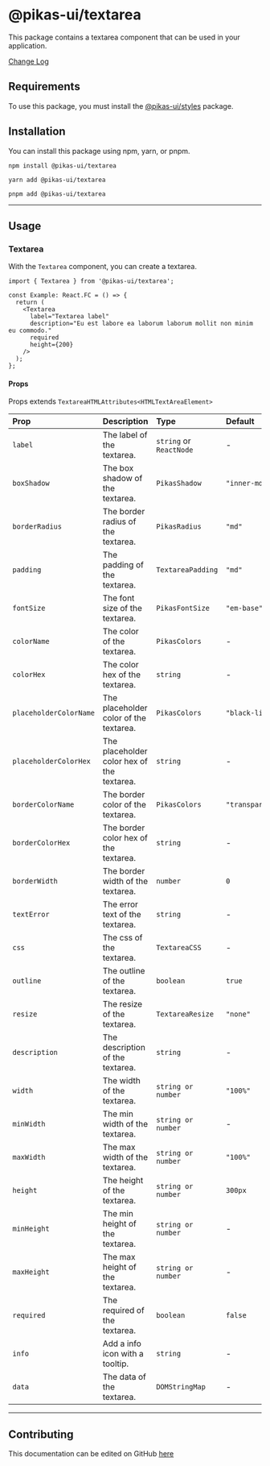 

<NextSeo title="Textarea" />

# @pikas-ui/textarea

This package contains a textarea component that can be used in your application.

<a href="https://github.com/Achaak/pikas/blob/main/packages/ui/textarea/CHANGELOG.md">
  Change Log
</a>

## Requirements

To use this package, you must install the <a href={stylesLink}>@pikas-ui/styles</a> package.

## Installation

You can install this package using npm, yarn, or pnpm.

```
npm install @pikas-ui/textarea
```

```
yarn add @pikas-ui/textarea
```

```
pnpm add @pikas-ui/textarea
```

---

## Usage

### Textarea

With the `Textarea` component, you can create a textarea.

<TextareaExample />

```tsx
import { Textarea } from '@pikas-ui/textarea';

const Example: React.FC = () => {
  return (
    <Textarea
      label="Textarea label"
      description="Eu est labore ea laborum laborum mollit non minim eu commodo."
      required
      height={200}
    />
  );
};
```

#### Props

Props extends `TextareaHTMLAttributes<HTMLTextAreaElement>`

| Prop                   | Description                                | Type                    | Default          |
| :--------------------- | :----------------------------------------- | :---------------------- | :--------------- |
| `label`                | The label of the textarea.                 | `string` or `ReactNode` | -                |
| `boxShadow`            | The box shadow of the textarea.            | `PikasShadow`           | `"inner-md"` |
| `borderRadius`         | The border radius of the textarea.         | `PikasRadius`            | `"md"`           |
| `padding`              | The padding of the textarea.               | `TextareaPadding`       | `"md"`           |
| `fontSize`             | The font size of the textarea.             | `PikasFontSize`         | `"em-base"`    |
| `colorName`            | The color of the textarea.                 | `PikasColors`           | -                |
| `colorHex`             | The color hex of the textarea.             | `string`                | -                |
| `placeholderColorName` | The placeholder color of the textarea.     | `PikasColors`           | `"black-light"`  |
| `placeholderColorHex`  | The placeholder color hex of the textarea. | `string`                | -                |
| `borderColorName`      | The border color of the textarea.          | `PikasColors`           | `"transparent"`  |
| `borderColorHex`       | The border color hex of the textarea.      | `string`                | -                |
| `borderWidth`          | The border width of the textarea.          | `number`                | `0`              |
| `textError`            | The error text of the textarea.            | `string`                | -                |
| `css`                  | The css of the textarea.                   | `TextareaCSS`           | -                |
| `outline`              | The outline of the textarea.               | `boolean`               | `true`           |
| `resize`               | The resize of the textarea.                | `TextareaResize`        | `"none"`         |
| `description`          | The description of the textarea.           | `string`                | -                |
| `width`                | The width of the textarea.                 | `string or number`      | `"100%"`         |
| `minWidth`             | The min width of the textarea.             | `string or number`      | -                |
| `maxWidth`             | The max width of the textarea.             | `string or number`      | `"100%"`         |
| `height`               | The height of the textarea.                | `string or number`      | `300px`          |
| `minHeight`            | The min height of the textarea.            | `string or number`      | -                |
| `maxHeight`            | The max height of the textarea.            | `string or number`      | -                |
| `required`             | The required of the textarea.              | `boolean`               | `false`          |
| `info`                 | Add a info icon with a tooltip.            | `string`                | -                |
| `data`                 | The data of the textarea.                  | `DOMStringMap`          | -                |

---

## Contributing

This documentation can be edited on GitHub [here](https://github.com/Achaak/pikas/blob/main/apps/docs-ui/pages/components/textarea.mdx)
